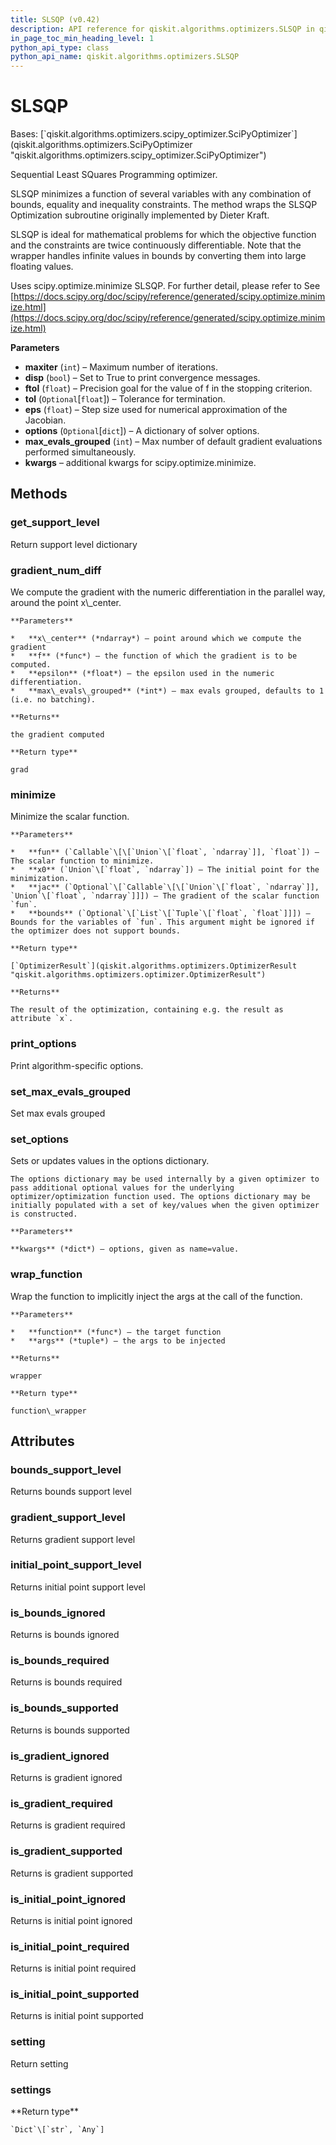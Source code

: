 ```yaml
---
title: SLSQP (v0.42)
description: API reference for qiskit.algorithms.optimizers.SLSQP in qiskit v0.42
in_page_toc_min_heading_level: 1
python_api_type: class
python_api_name: qiskit.algorithms.optimizers.SLSQP
---
```


# SLSQP

<Class id="qiskit.algorithms.optimizers.SLSQP" isDedicatedPage={true} github="https://github.com/qiskit/qiskit/tree/stable/0.23/qiskit/algorithms/optimizers/slsqp.py" signature="SLSQP(maxiter=100, disp=False, ftol=1e-06, tol=None, eps=1.4901161193847656e-08, options=None, max_evals_grouped=1, **kwargs)" modifiers="class">
  Bases: [`qiskit.algorithms.optimizers.scipy_optimizer.SciPyOptimizer`](qiskit.algorithms.optimizers.SciPyOptimizer "qiskit.algorithms.optimizers.scipy_optimizer.SciPyOptimizer")

  Sequential Least SQuares Programming optimizer.

  SLSQP minimizes a function of several variables with any combination of bounds, equality and inequality constraints. The method wraps the SLSQP Optimization subroutine originally implemented by Dieter Kraft.

  SLSQP is ideal for mathematical problems for which the objective function and the constraints are twice continuously differentiable. Note that the wrapper handles infinite values in bounds by converting them into large floating values.

  Uses scipy.optimize.minimize SLSQP. For further detail, please refer to See [https://docs.scipy.org/doc/scipy/reference/generated/scipy.optimize.minimize.html](https://docs.scipy.org/doc/scipy/reference/generated/scipy.optimize.minimize.html)

  **Parameters**

  *   **maxiter** (`int`) – Maximum number of iterations.
  *   **disp** (`bool`) – Set to True to print convergence messages.
  *   **ftol** (`float`) – Precision goal for the value of f in the stopping criterion.
  *   **tol** (`Optional`\[`float`]) – Tolerance for termination.
  *   **eps** (`float`) – Step size used for numerical approximation of the Jacobian.
  *   **options** (`Optional`\[`dict`]) – A dictionary of solver options.
  *   **max\_evals\_grouped** (`int`) – Max number of default gradient evaluations performed simultaneously.
  *   **kwargs** – additional kwargs for scipy.optimize.minimize.

  ## Methods

  <span id="qiskit-algorithms-optimizers-slsqp-get-support-level" />

  ### get\_support\_level

  <Function id="qiskit.algorithms.optimizers.SLSQP.get_support_level" signature="SLSQP.get_support_level()">
    Return support level dictionary
  </Function>

  <span id="qiskit-algorithms-optimizers-slsqp-gradient-num-diff" />

  ### gradient\_num\_diff

  <Function id="qiskit.algorithms.optimizers.SLSQP.gradient_num_diff" signature="SLSQP.gradient_num_diff(x_center, f, epsilon, max_evals_grouped=None)" modifiers="static">
    We compute the gradient with the numeric differentiation in the parallel way, around the point x\_center.

    **Parameters**

    *   **x\_center** (*ndarray*) – point around which we compute the gradient
    *   **f** (*func*) – the function of which the gradient is to be computed.
    *   **epsilon** (*float*) – the epsilon used in the numeric differentiation.
    *   **max\_evals\_grouped** (*int*) – max evals grouped, defaults to 1 (i.e. no batching).

    **Returns**

    the gradient computed

    **Return type**

    grad
  </Function>

  <span id="qiskit-algorithms-optimizers-slsqp-minimize" />

  ### minimize

  <Function id="qiskit.algorithms.optimizers.SLSQP.minimize" signature="SLSQP.minimize(fun, x0, jac=None, bounds=None)">
    Minimize the scalar function.

    **Parameters**

    *   **fun** (`Callable`\[\[`Union`\[`float`, `ndarray`]], `float`]) – The scalar function to minimize.
    *   **x0** (`Union`\[`float`, `ndarray`]) – The initial point for the minimization.
    *   **jac** (`Optional`\[`Callable`\[\[`Union`\[`float`, `ndarray`]], `Union`\[`float`, `ndarray`]]]) – The gradient of the scalar function `fun`.
    *   **bounds** (`Optional`\[`List`\[`Tuple`\[`float`, `float`]]]) – Bounds for the variables of `fun`. This argument might be ignored if the optimizer does not support bounds.

    **Return type**

    [`OptimizerResult`](qiskit.algorithms.optimizers.OptimizerResult "qiskit.algorithms.optimizers.optimizer.OptimizerResult")

    **Returns**

    The result of the optimization, containing e.g. the result as attribute `x`.
  </Function>

  <span id="qiskit-algorithms-optimizers-slsqp-print-options" />

  ### print\_options

  <Function id="qiskit.algorithms.optimizers.SLSQP.print_options" signature="SLSQP.print_options()">
    Print algorithm-specific options.
  </Function>

  <span id="qiskit-algorithms-optimizers-slsqp-set-max-evals-grouped" />

  ### set\_max\_evals\_grouped

  <Function id="qiskit.algorithms.optimizers.SLSQP.set_max_evals_grouped" signature="SLSQP.set_max_evals_grouped(limit)">
    Set max evals grouped
  </Function>

  <span id="qiskit-algorithms-optimizers-slsqp-set-options" />

  ### set\_options

  <Function id="qiskit.algorithms.optimizers.SLSQP.set_options" signature="SLSQP.set_options(**kwargs)">
    Sets or updates values in the options dictionary.

    The options dictionary may be used internally by a given optimizer to pass additional optional values for the underlying optimizer/optimization function used. The options dictionary may be initially populated with a set of key/values when the given optimizer is constructed.

    **Parameters**

    **kwargs** (*dict*) – options, given as name=value.
  </Function>

  <span id="qiskit-algorithms-optimizers-slsqp-wrap-function" />

  ### wrap\_function

  <Function id="qiskit.algorithms.optimizers.SLSQP.wrap_function" signature="SLSQP.wrap_function(function, args)" modifiers="static">
    Wrap the function to implicitly inject the args at the call of the function.

    **Parameters**

    *   **function** (*func*) – the target function
    *   **args** (*tuple*) – the args to be injected

    **Returns**

    wrapper

    **Return type**

    function\_wrapper
  </Function>

  ## Attributes

  ### bounds\_support\_level

  <Attribute id="qiskit.algorithms.optimizers.SLSQP.bounds_support_level">
    Returns bounds support level
  </Attribute>

  ### gradient\_support\_level

  <Attribute id="qiskit.algorithms.optimizers.SLSQP.gradient_support_level">
    Returns gradient support level
  </Attribute>

  ### initial\_point\_support\_level

  <Attribute id="qiskit.algorithms.optimizers.SLSQP.initial_point_support_level">
    Returns initial point support level
  </Attribute>

  ### is\_bounds\_ignored

  <Attribute id="qiskit.algorithms.optimizers.SLSQP.is_bounds_ignored">
    Returns is bounds ignored
  </Attribute>

  ### is\_bounds\_required

  <Attribute id="qiskit.algorithms.optimizers.SLSQP.is_bounds_required">
    Returns is bounds required
  </Attribute>

  ### is\_bounds\_supported

  <Attribute id="qiskit.algorithms.optimizers.SLSQP.is_bounds_supported">
    Returns is bounds supported
  </Attribute>

  ### is\_gradient\_ignored

  <Attribute id="qiskit.algorithms.optimizers.SLSQP.is_gradient_ignored">
    Returns is gradient ignored
  </Attribute>

  ### is\_gradient\_required

  <Attribute id="qiskit.algorithms.optimizers.SLSQP.is_gradient_required">
    Returns is gradient required
  </Attribute>

  ### is\_gradient\_supported

  <Attribute id="qiskit.algorithms.optimizers.SLSQP.is_gradient_supported">
    Returns is gradient supported
  </Attribute>

  ### is\_initial\_point\_ignored

  <Attribute id="qiskit.algorithms.optimizers.SLSQP.is_initial_point_ignored">
    Returns is initial point ignored
  </Attribute>

  ### is\_initial\_point\_required

  <Attribute id="qiskit.algorithms.optimizers.SLSQP.is_initial_point_required">
    Returns is initial point required
  </Attribute>

  ### is\_initial\_point\_supported

  <Attribute id="qiskit.algorithms.optimizers.SLSQP.is_initial_point_supported">
    Returns is initial point supported
  </Attribute>

  ### setting

  <Attribute id="qiskit.algorithms.optimizers.SLSQP.setting">
    Return setting
  </Attribute>

  ### settings

  <Attribute id="qiskit.algorithms.optimizers.SLSQP.settings">
    **Return type**

    `Dict`\[`str`, `Any`]
  </Attribute>
</Class>

